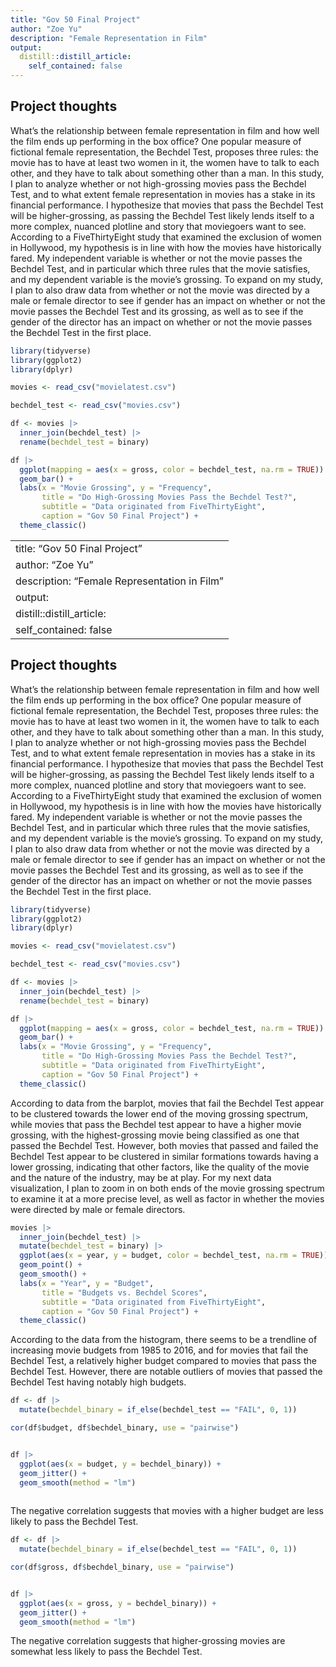 ```yaml
---
title: "Gov 50 Final Project"
author: "Zoe Yu"
description: "Female Representation in Film"
output:
  distill::distill_article:
    self_contained: false
---
```




## Project thoughts

What's the relationship between female representation in film and how well the film ends up performing in the box office? One popular measure of fictional female representation, the Bechdel Test, proposes three rules: the movie has to have at least two women in it, the women have to talk to each other, and they have to talk about something other than a man. In this study, I plan to analyze whether or not high-grossing movies pass the Bechdel Test, and to what extent female representation in movies has a stake in its financial performance. I hypothesize that movies that pass the Bechdel Test will be higher-grossing, as passing the Bechdel Test likely lends itself to a more complex, nuanced plotline and story that moviegoers want to see. According to a FiveThirtyEight study that examined the exclusion of women in Hollywood, my hypothesis is in line with how the movies have historically fared. My independent variable is whether or not the movie passes the Bechdel Test, and in particular which three rules that the movie satisfies, and my dependent variable is the movie's grossing. To expand on my study, I plan to also draw data from whether or not the movie was directed by a male or female director to see if gender has an impact on whether or not the movie passes the Bechdel Test and its grossing, as well as to see if the gender of the director has an impact on whether or not the movie passes the Bechdel Test in the first place. 

```r
library(tidyverse)
library(ggplot2)
library(dplyr)
```

```r
movies <- read_csv("movielatest.csv")

bechdel_test <- read_csv("movies.csv")

df <- movies |>
  inner_join(bechdel_test) |>
  rename(bechdel_test = binary)

df |>
  ggplot(mapping = aes(x = gross, color = bechdel_test, na.rm = TRUE)) + 
  geom_bar() +
  labs(x = "Movie Grossing", y = "Frequency",
       title = "Do High-Grossing Movies Pass the Bechdel Test?",
       subtitle = "Data originated from FiveThirtyEight",
       caption = "Gov 50 Final Project") +
  theme_classic()
```
---
title: "Gov 50 Final Project"
author: "Zoe Yu"
description: "Female Representation in Film"
output:
  distill::distill_article:
    self_contained: false
---



## Project thoughts

What's the relationship between female representation in film and how well the film ends up performing in the box office? One popular measure of fictional female representation, the Bechdel Test, proposes three rules: the movie has to have at least two women in it, the women have to talk to each other, and they have to talk about something other than a man. In this study, I plan to analyze whether or not high-grossing movies pass the Bechdel Test, and to what extent female representation in movies has a stake in its financial performance. I hypothesize that movies that pass the Bechdel Test will be higher-grossing, as passing the Bechdel Test likely lends itself to a more complex, nuanced plotline and story that moviegoers want to see. According to a FiveThirtyEight study that examined the exclusion of women in Hollywood, my hypothesis is in line with how the movies have historically fared. My independent variable is whether or not the movie passes the Bechdel Test, and in particular which three rules that the movie satisfies, and my dependent variable is the movie's grossing. To expand on my study, I plan to also draw data from whether or not the movie was directed by a male or female director to see if gender has an impact on whether or not the movie passes the Bechdel Test and its grossing, as well as to see if the gender of the director has an impact on whether or not the movie passes the Bechdel Test in the first place. 

```r
library(tidyverse)
library(ggplot2)
library(dplyr)
```

```r
movies <- read_csv("movielatest.csv")

bechdel_test <- read_csv("movies.csv")

df <- movies |>
  inner_join(bechdel_test) |>
  rename(bechdel_test = binary)

df |>
  ggplot(mapping = aes(x = gross, color = bechdel_test, na.rm = TRUE)) + 
  geom_bar() +
  labs(x = "Movie Grossing", y = "Frequency",
       title = "Do High-Grossing Movies Pass the Bechdel Test?",
       subtitle = "Data originated from FiveThirtyEight",
       caption = "Gov 50 Final Project") +
  theme_classic()
```
According to data from the barplot, movies that fail the Bechdel Test appear to be clustered towards the lower end of the moving grossing spectrum, while movies that pass the Bechdel test appear to have a higher movie grossing, with the highest-grossing movie being classified as one that passed the Bechdel Test. However, both movies that passed and failed the Bechdel Test appear to be clustered in similar formations towards having a lower grossing, indicating that other factors, like the quality of the movie and the nature of the industry, may be at play. For my next data visualization, I plan to zoom in on both ends of the movie grossing spectrum to examine it at a more precise level, as well as factor in whether the movies were directed by male or female directors.

```r
movies |>
  inner_join(bechdel_test) |>
  mutate(bechdel_test = binary) |>
  ggplot(aes(x = year, y = budget, color = bechdel_test, na.rm = TRUE)) +
  geom_point() +
  geom_smooth() +
  labs(x = "Year", y = "Budget",
       title = "Budgets vs. Bechdel Scores", 
       subtitle = "Data originated from FiveThirtyEight",
       caption = "Gov 50 Final Project") +
  theme_classic()
```
According to the data from the histogram, there seems to be a trendline of increasing movie budgets from 1985 to 2016, and for movies that fail the Bechdel Test, a relatively higher budget compared to movies that pass the Bechdel Test. However, there are notable outliers of movies that passed the Bechdel Test having notably high budgets.

```r
df <- df |>
  mutate(bechdel_binary = if_else(bechdel_test == "FAIL", 0, 1))

cor(df$budget, df$bechdel_binary, use = "pairwise")


df |>
  ggplot(aes(x = budget, y = bechdel_binary)) +
  geom_jitter() + 
  geom_smooth(method = "lm")
  


```
The negative correlation suggests that movies with a higher budget are less likely to pass the Bechdel Test.

```r
df <- df |>
  mutate(bechdel_binary = if_else(bechdel_test == "FAIL", 0, 1))

cor(df$gross, df$bechdel_binary, use = "pairwise")


df |>
  ggplot(aes(x = gross, y = bechdel_binary)) +
  geom_jitter() + 
  geom_smooth(method = "lm")
```
The negative correlation suggests that higher-grossing movies are somewhat less likely to pass the Bechdel Test.
